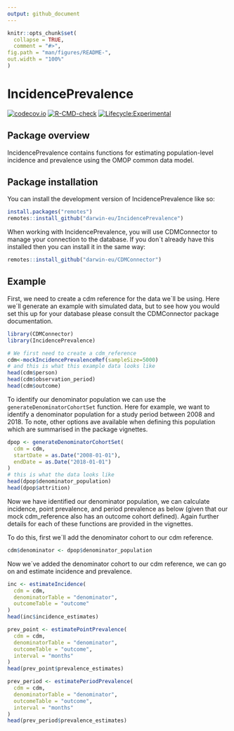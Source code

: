 ```yaml
---
output: github_document
---
```


<!-- README.md is generated from README.Rmd. Please edit that file -->

```r
knitr::opts_chunk$set(
  collapse = TRUE,
  comment = "#>",
fig.path = "man/figures/README-",
out.width = "100%"
)
```

# IncidencePrevalence

<!-- badges: start -->
[![codecov.io](https://codecov.io/github/darwin-eu/IncidencePrevalence/coverage.svg?branch=main)](https://codecov.io/github/darwin-eu/IncidencePrevalence?branch=main)
[![R-CMD-check](https://github.com/darwin-eu/IncidencePrevalence/workflows/R-CMD-check/badge.svg)](https://github.com/darwin-eu/IncidencePrevalence/actions)
[![Lifecycle:Experimental](https://img.shields.io/badge/Lifecycle-Experimental-339999)](https://www.tidyverse.org/lifecycle/#experimental)
<!-- badges: end -->

## Package overview

IncidencePrevalence contains functions for estimating population-level incidence and prevalence using the OMOP common data model.  


## Package installation

You can install the development version of IncidencePrevalence like so:

```r
install.packages("remotes")
remotes::install_github("darwin-eu/IncidencePrevalence")
```

When working with IncidencePrevalence, you will use CDMConnector to manage your connection to the database. If you don´t already have this installed then you can install it in the same way:
```r
remotes::install_github("darwin-eu/CDMConnector")
```

## Example
First, we need to create a cdm reference for the data we´ll be using. Here we´ll generate an example with simulated data, but to see how you would set this up for your database please consult the CDMConnector package documentation.

```r
library(CDMConnector)
library(IncidencePrevalence)

# We first need to create a cdm_reference 
cdm<-mockIncidencePrevalenceRef(sampleSize=5000)
# and this is what this example data looks like
head(cdm$person)
head(cdm$observation_period)
head(cdm$outcome)
```

To identify our denominator population we can use the `generateDenominatorCohortSet` function. Here for example, we want to identify a denominator population for a study period between 2008 and 2018. To note, other options ave available when defining this population which are summarised in the package vignettes. 

```r
dpop <- generateDenominatorCohortSet(
  cdm = cdm,
  startDate = as.Date("2008-01-01"),
  endDate = as.Date("2018-01-01")
)
# this is what the data looks like
head(dpop$denominator_population)
head(dpop$attrition)
```

Now we have identified our denominator population, we can calculate incidence, point prevalence, and period prevalence as below (given that our mock cdm_reference also has an outcome cohort defined). Again further details for each of these functions are provided in the vignettes.

To do this, first we´ll add the denominator cohort to our cdm reference.
```r
cdm$denominator <- dpop$denominator_population
```

Now we´ve added the denominator cohort to our cdm reference, we can go on and estimate incidence and prevalence. 

```r
inc <- estimateIncidence(
  cdm = cdm,
  denominatorTable = "denominator",
  outcomeTable = "outcome"
)
head(inc$incidence_estimates)
```

```r
prev_point <- estimatePointPrevalence(
  cdm = cdm,
  denominatorTable = "denominator",
  outcomeTable = "outcome",
  interval = "months"
)
head(prev_point$prevalence_estimates)
```

```r
prev_period <- estimatePeriodPrevalence(
  cdm = cdm,
  denominatorTable = "denominator",
  outcomeTable = "outcome",
  interval = "months"
)
head(prev_period$prevalence_estimates)
```

